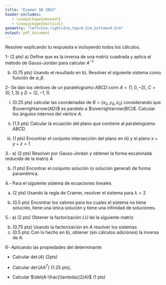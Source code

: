 ```yaml
---
title: "Examen 1B 2BV2"
header-includes:
   - \usepackage{amsmath}
   - \usepackage{multicol}
geometry: "left=1cm,right=3cm,top=0.5cm,bottom=0.5cm"   
output: pdf_document
---
```

Resolver explicando tu respuesta e incluyendo todos los cálculos. 

1- (2 pts) 
  a) Define que es la inversa de una matriz cuadrada y aplica el método de Gauss-Jordan para calcular $A^{-1}$
\begin{equation*}
\begin{array}{cc}
A= & 
  \begin{bmatrix} 
    1  & 2 & 2 \\
    3  &-1 & 0  \\
   -1  & 1 & 6  
  \end{bmatrix}
\end{array}
\end{equation*}
  
  b) (0.75 pts) Usando el resultado en b). Resolver el siguiente sistema como función de $\alpha,\beta$. 
  \begin{equation*}
  \begin{array}{ccccccc}
  2x  & + & 4y& +&4z  & = & \alpha  \\
  6x  & - & 2y&   &   & = & \beta  \\
   x  & - & y & -&6z  & = & -\alpha\beta  
  \end{array}
  \end{equation*}
  
2- Se dan los vértices de un paralelogramo $ABCD$ conn $A=(1,0,-2)$, $C=(0,1,3)$ y $D=(2,-1,1)$.
 
  i) (0.25 pts) calcular las coordenadas de $B=(x_0,y_0,z_0)$  considerando que $\overrightarrow{AD}$ es paralelo a $\overrightarrow{BC}$. Calcular los ángulos internos del vértice $A$. 

 ii) (1.5 pts) Calcular la ecuación del plano que contiene al paralelogramo $ABCD$.
 
 iii) (1 pts) Encontrar el conjunto intersección del plano en iii) y el plano $x+y+z=1$

3.- a) (2 pts) Resolver por Gauss-Jordan y obtener la forma escalonada _reducida_ de la matriz $A$
\begin{equation*}
  \begin{array}{cccccccc}
     2 x_1 & -  & x_2   & + & 2x_3 & + & x_4  & = 0  \\
       x_1 & +  & x_2   & + &  x_3 & - & x_4  & = 0\\
     2 x_1 &    &       & + &4x_3  & - & x_3  & = 0
  \end{array}
\end{equation*}

b) (1 pts) Encontrar el conjunto solución (o solución general) de forma paramétrica.

4.- Para el siguiente sistema de ecuaciones lineales 
\begin{equation*}
  \begin{array}{cccccc}
       x_1 & +  & x_2           & + &  \lambda x_3 & = 2  \\
       x_1 & +  & \lambda x_2   & + &  x_3         & = -1  \\
       x_1 & +  &   x_2         &  + &  x_3               & = -1
  \end{array}
\end{equation*}

a) (2 pts) Usando la regla de Cramer, resolver el sistema para $\lambda = 2$

b) (0.5 pts) Encontrar los valores para los cuales el sistema no tiene solución, tiene una única solución y tiene una infinidad de soluciones. 

5.- a) (2 pts) Obtener la factorización $LU$ de la siguiente matriz
\begin{equation*}
\begin{array}{cc}
A= & 
  \begin{bmatrix} 
     3 & -1    \\
    -1 & 2   
  \end{bmatrix}
\end{array}
\end{equation*}

b) (0.75 pts) Usando la factorización en $A$ resolver los sistemas
\begin{multicols}{3}
\begin{equation*}
  \begin{array}{ccccc}
   3x  & -& y  & = & 1  \\
   -x  & +& 2y & = & 0  
  \end{array}
  \end{equation*}
  \begin{equation*}
  \begin{array}{ccccc}
   3x  & -& y  & = & 0  \\
   -x  & +& 2y & = & 1  
  \end{array}
  \end{equation*}
  \end{multicols}
c) (0.5 pts) Con lo hecho en b), obtener (sin cálculos adiciones)  la inversa de $A$.

6- Aplicando las propiedades del determinante  
\begin{equation*}
\begin{array}{cc}
A =& \begin{pmatrix} 1 & 1 & 1 & 1 \\ 1 & 1 & 1 & -3 \\ 2 & 2 & -2 & -2 \\ 3 & -1 & -1 & -1 \end{pmatrix}
\end{array}
\end{equation*}

* Calcular $\det(A)$ (2pts) 

* Calcular $\det(AA^{T})$ (1.25 pts),

* Calcular $\det(A-\frac{\lambda}{2}A)$ (1 pts)
